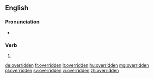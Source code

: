 {{also|over-ridden}}
==English==

===Pronunciation===
* {{a|US}} {{IPA|/oʊvɚɹɪdən/|lang=en}}

===Verb===
{{head|en|past participle}}

# {{past participle of|override|lang=en|nocat=1}}

[[de:overridden]]
[[fr:overridden]]
[[it:overridden]]
[[hu:overridden]]
[[mg:overridden]]
[[pl:overridden]]
[[sv:overridden]]
[[vi:overridden]]
[[zh:overridden]]